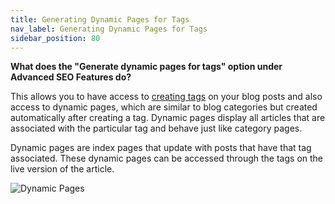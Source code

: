 ```yaml
---
title: Generating Dynamic Pages for Tags
nav_label: Generating Dynamic Pages for Tags
sidebar_position: 80
---
```


**What does the "Generate dynamic pages for tags" option under Advanced SEO Features do?**

This allows you to have access to [creating tags](/docs/studio/content/Blog-Management/Adding-tags-to-blog-posts) on your
blog posts and also access to dynamic pages, which are similar to blog categories but created automatically after
creating a tag. Dynamic pages display all articles that are associated with the particular tag and behave just like
category pages.

Dynamic pages are index pages that update with posts that have that tag associated. These dynamic pages can be accessed
through the tags on the live version of the article.

![Dynamic Pages](/assets/studio/screely-1652825703519.png) 

